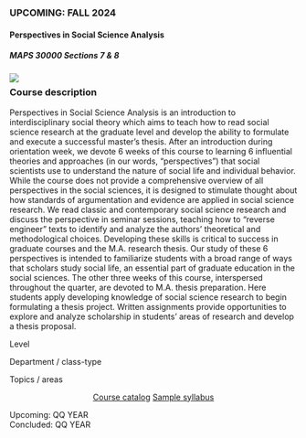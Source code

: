 

::: {.card .class-card .equal-height}
::: card-header
### <i class="bi bi-arrow-right-circle-fill"></i> UPCOMING: FALL 2024 
:::

#### Perspectives in Social Science Analysis {.card-title}
#####  MAPS 30000 Sections 7 & 8 {.card-subtitle}

![](cards/CLASS-banner.svg){.class-banner fig-alt="alt text"}

::: {.card-body style="margin-top: 0px;"}

::: {.content-narrow style="margin-top:-1rem;"}
### Course description {#course-summary}
:::

::: {.card-text .overflow-y-scroll .content-narrow .class-scroller}

Perspectives in Social Science Analysis is an introduction to interdisciplinary social theory which aims to teach how to read social science research at the graduate level and develop the ability to formulate and execute a successful master’s thesis. After an introduction during orientation week, we devote 6 weeks of this course to learning 6 influential theories and approaches (in our words, "perspectives") that social scientists use to understand the nature of social life and individual behavior. While the course does not provide a comprehensive overview of all perspectives in the social sciences, it is designed to stimulate thought about how standards of argumentation and evidence are applied in social science research. We read classic and contemporary social science research and discuss the perspective in seminar sessions, teaching how to “reverse  engineer” texts to identify and analyze the authors’ theoretical and methodological choices. Developing these skills is critical to success in graduate courses and the M.A. research thesis. Our study of these 6 perspectives is intended to familiarize students with a broad range of ways that scholars study social life, an essential part of graduate education in the social sciences. The other three weeks of this course, interspersed throughout the quarter, are devoted to M.A. thesis preparation. Here students apply developing knowledge of social science research to begin formulating a thesis project. Written assignments provide opportunities to explore and analyze scholarship in students' areas of research and develop a thesis proposal. 

:::
:::

::: {.list-group .list-group-flush}

::: list-group-item
Level
:::
::: list-group-item
Department / class-type
:::
::: list-group-item
Topics / areas
:::

:::

::: {.card-body .content-narrow style="text-align: center;"}
[Course catalog](#){.card-link}
[Sample syllabus](files/syllabi/course.pdf){.card-link}

:::
::: {.card-footer .text-muted}
Upcoming: QQ YEAR </br> Concluded: QQ YEAR
:::
:::

